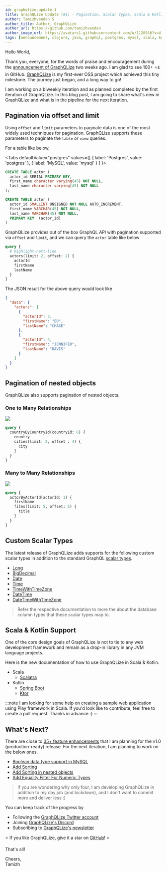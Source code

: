 ```yaml
---
id: graphqlize-update-1
title: GraphQLize Update (#1) - Pagination, Scalar Types, Scala & Kotlin Support
author: Tamizhvendan S
author_title: Author, GraphQLize
author_url: https://github.com/tamizhvendan
author_image_url: https://avatars1.githubusercontent.com/u/1128916?v=4
tags: [announcement, clojure, java, graphql, postgres, mysql, scala, kotlin]
---
```


Hello World, 

Thank you, everyone, for the words of praise and encouragement during the [announcement of GraphQLize](https://www.graphqlize.org/blog/announcing-graphqlize-alpha) two weeks ago. I am glad to see 100+ ⭐️s in GitHub. [GraphQLize](https://github.com/graphqlize/graphqlize) is my first-ever OSS project which achieved this tiny milestone. The journey just began, and a long way to go!

I am working on a biweekly iteration and as planned completed by the first iteration of GraphQLize. In this blog post, I am going to share what's new in GraphQLize and what is in the pipeline for the next iteration. 

## Pagination via offset and limit

Using `offset` and `limit` parameters to paginate data is one of the most widely used techniques for pagination. GraphQLize supports these parameters to paginate the `table` or `view` queries. 

For a table like below,



<Tabs
  defaultValue="postgres"
  values={[
    { label: 'Postgres', value: 'postgres' },
    { label: 'MySQL', value: 'mysql' }
  ]
}>
<TabItem value="postgres">

```sql
CREATE TABLE actor (
  actor_id SERIAL PRIMARY KEY,
  first_name character varying(45) NOT NULL,
  last_name character varying(45) NOT NULL
);
```

</TabItem>
<TabItem value="mysql">

```sql
CREATE TABLE actor (
  actor_id SMALLINT UNSIGNED NOT NULL AUTO_INCREMENT,
  first_name VARCHAR(45) NOT NULL,
  last_name VARCHAR(45) NOT NULL,
  PRIMARY KEY  (actor_id)
)
```

</TabItem>

</Tabs>

GraphQLize provides out of the box GraphQL API with pagination supported via `offset` and `limit`, and we can query the `actor` table like below

```graphql
query {
  # highlight-next-line
  actors(limit: 2, offset: 2) {
    actorId
    firstName
    lastName
  }
}
```

The JSON result for the above query would look like 

```json
{
  "data": {
    "actors": [
      {
        "actorId": 3,
        "firstName": "ED",
        "lastName": "CHASE"
      },
      {
        "actorId": 4,
        "firstName": "JENNIFER",
        "lastName": "DAVIS"
      }
    ]
  }
}
```

## Pagination of nested objects

GraphQLize also supports pagination of nested objects.

### One to Many Relationships

![](/img/address_city_country_er_diagram.png)

```graphql {4}
query {
  countryByCountryId(countryId: 6) {
    country
    cities(limit: 2, offset : 4) {
      city
    }
  }
}
```


### Many to Many Relationships

![](/img/film_actor_er_diagram.png)

```graphql {4}
query {
  actorByActorId(actorId: 1) {
    firstName
    films(limit: 5, offset: 5) {
      title
    }
  }
}
```

## Custom Scalar Types

The latest release of GraphQLize adds supports for the following custom scalar types in addition to the standard GraphQL [scalar types](https://graphql.org/learn/schema/#scalar-types).

* [Long](/docs/graphql_schema/custom-scalar-types#long)
* [BigDecimal](/docs/graphql_schema/custom-scalar-types#bigdecimal)
* [Date](/docs/graphql_schema/custom-scalar-types#date)
* [Time](/docs/graphql_schema/custom-scalar-types#time)
* [TimeWithTimeZone](/docs/graphql_schema/custom-scalar-types#timewithtimezone)
* [DateTime](/docs/graphql_schema/custom-scalar-types#datetime)
* [DateTimeWithTimeZone](/docs/graphql_schema/custom-scalar-types#datetimwithtimezone)

> Refer the respective documentation to more the about the database column types that these scalar types map to.


## Scala & Kotlin Support

One of the core design goals of GraphQLize is not to tie to any web development framework and remain as a drop-in library in any JVM language projects. 

Here is the new documentation of how to use GraphQLize in Scala & Kotlin.

* Scala
  - [Scalatra](/docs/getting_started/scala/scalatra)
* Kotlin
  - [Spring Boot](/docs/getting_started/kotlin/springboot)
  - [Ktor](/docs/getting_started/kotlin/ktor)

:::note
I am looking for some help on creating a sample web application using Play framework in Scala. If you'd look like to contribute, feel free to create a pull request. Thanks in advance :)
:::

## What's Next?

There are close to [35+ feature enhancements](https://github.com/graphqlize/graphqlize/issues?q=is%3Aissue+is%3Aopen+sort%3Acreated-asc) that I am planning for the v1.0 (production-ready) release. For the next iteration, I am planning to work on the below ones.

* [Boolean data type support in MySQL](https://github.com/graphqlize/graphqlize/issues/10)
* [Add Sorting](https://github.com/graphqlize/graphqlize/issues/7)
* [Add Sorting in nested objects](https://github.com/graphqlize/graphqlize/issues/18)
* [Add Equality Filter For Numeric Types](https://github.com/graphqlize/graphqlize/issues/19)

> If you are wondering why only four, I am developing GraphQLize in addition to my day job (and lockdown), and I don't want to commit more and deliver less :)

You can keep track of the progress by

- Following the [GraphQLize Twitter account](https://twitter.com/graphqlize)
- Joining [GraphQLize's Discord](https://discord.gg/akkdPqf)
- Subscribing to [GraphQLize's newsletter](https://tinyletter.com/graphqlize-org)

⭐️ If you like GraphQLize, give it a star on <a target="_blank" rel="noopener noreferrer" href="https://github.com/graphqlize/graphqlize">GitHub</a>! ⭐️

That's all!

Cheers,  
Tamizh